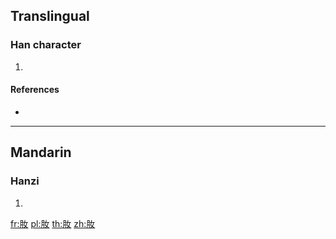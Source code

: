 {{character info/new}}
==Translingual==

===Han character===
{{Han char|rn=130|rad=肉|as=03|sn=7|four=|canj=BV,XBV}}

# {{defn|Han|sort=肉03}}

====References====
* {{Han ref|kx=0974.020|dkj=29265|dj=1425.230|hdz=32046.070|uh=8097|ud=32919}}

----

==Mandarin==

===Hanzi===
{{cmn-hanzi|pin=[[dǔ]] ([[du3]]), [[rǔ]] ([[ru3]])|wg=tu<sup>3</sup>, ju<sup>3</sup>}}

# {{defn|lang=cmn|sort=肉03}}

[[fr:肗]]
[[pl:肗]]
[[th:肗]]
[[zh:肗]]